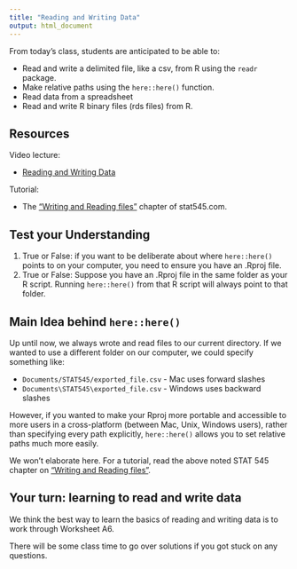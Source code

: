 ```yaml
---
title: "Reading and Writing Data"
output: html_document
---
```


From today's class, students are anticipated to be able to:

- Read and write a delimited file, like a csv, from R using the `readr` package.
- Make relative paths using the `here::here()` function.
- Read data from a spreadsheet
- Read and write R binary files (rds files) from R.


## Resources

Video lecture:

- [Reading and Writing Data](https://youtu.be/2nHuNu6Zaqk)

Tutorial:

- The ["Writing and Reading files"](https://stat545.com/import-export.html) chapter of stat545.com.

## Test your Understanding

1. True or False: if you want to be deliberate about where `here::here()` points to on your computer, you need to ensure you have an .Rproj file.
2. True or False: Suppose you have an .Rproj file in the same folder as your R script. Running `here::here()` from that R script will always point to that folder.

## Main Idea behind `here::here()`

Up until now, we always wrote and read files to our current directory. If we wanted to use a different folder on our computer, we could specify something like: 

- `Documents/STAT545/exported_file.csv` - Mac uses forward slashes
- `Documents\STAT545\exported_file.csv` - Windows uses backward slashes

However, if you wanted to make your Rproj more portable and accessible to more users in a cross-platform (between Mac, Unix, Windows users), rather than specifying every path explicitly, `here::here()` allows you to set relative paths much more easily.

We won't elaborate here. For a tutorial, read the above noted STAT 545 chapter on ["Writing and Reading files"](https://stat545.com/import-export.html). 

## Your turn: learning to read and write data

We think the best way to learn the basics of reading and writing data is to work through Worksheet A6.  

There will be some class time to go over solutions if you got stuck on any questions. 